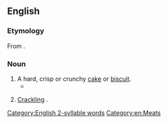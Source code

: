==English==

===Etymology===
From {{etyl|fr|en}} {{m|fr|craquelin}}.

===Noun===
{{en-noun}}

# A hard, crisp or crunchy [[cake]] or [[biscuit]].
#* {{quote-book|en|year=1842|author={{w|Letitia Elizabeth Landon}}|title=Lady Anne Granard|volume=1|page=208|text=I will take charge of the cake department, including, if I remember rightly, plum and plain, rout cakes, and macaroons, finger biscuits, and '''cracknels'''.}}
# {{lb|en|in the plural}} [[crackling|Crackling]] {{gloss|fried pork fat}}.

[[Category:English 2-syllable words]]
[[Category:en:Meats]]